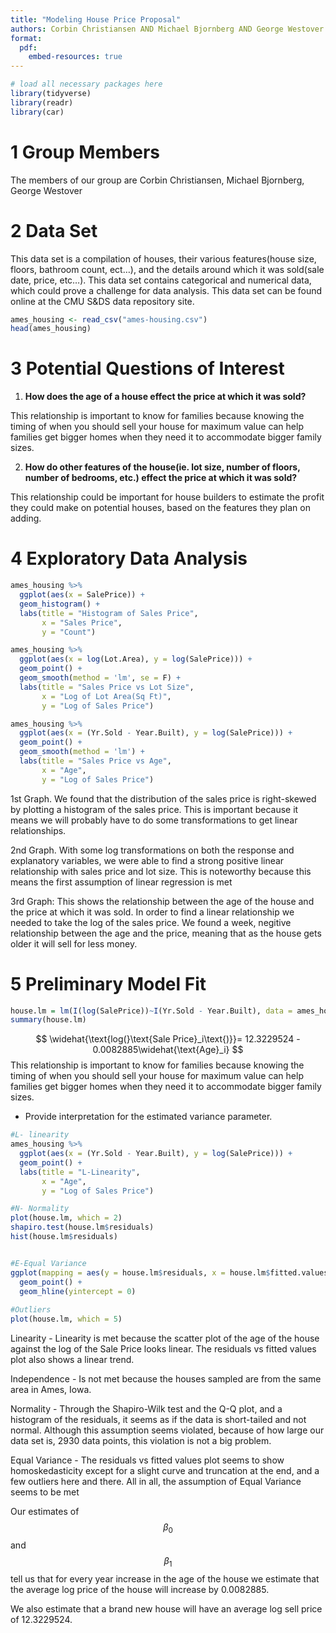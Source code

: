 ```yaml
---
title: "Modeling House Price Proposal"
authors: Corbin Christiansen AND Michael Bjornberg AND George Westover
format: 
  pdf:
    embed-resources: true 
---
```


```{=html}
<style type="text/css">
h1.title {
  font-size: 40px;
  text-align: center;
}
</style>
```

```r
# load all necessary packages here
library(tidyverse)
library(readr)
library(car)
```

# 1 Group Members

The members of our group are Corbin Christiansen, Michael Bjornberg, George Westover

# 2 Data Set

This data set is a compilation of houses, their various features(house size, floors, bathroom count, ect...), and the details around which it was sold(sale date, price, etc...). This data set contains categorical and numerical data, which could prove a challenge for data analysis. This data set can be found online at the CMU S&DS data repository site. 

```r
ames_housing <- read_csv("ames-housing.csv")
head(ames_housing)
```

# 3 Potential Questions of Interest

1.
**How does the age of a house effect the price at which it was sold?**

This relationship is important to know for families because knowing the timing of when you should sell your house for maximum value can help families get bigger homes when they need it to accommodate bigger family sizes.

2.
**How do other features of the house(ie. lot size, number of floors, number of bedrooms, etc.) effect the price at which it was sold?**

This relationship could be important for house builders to estimate the profit they could make on potential houses, based on the features they plan on adding.

# 4 Exploratory Data Analysis
```r
ames_housing %>%
  ggplot(aes(x = SalePrice)) +
  geom_histogram() +
  labs(title = "Histogram of Sales Price",
       x = "Sales Price",
       y = "Count")

ames_housing %>%
  ggplot(aes(x = log(Lot.Area), y = log(SalePrice))) +
  geom_point() +
  geom_smooth(method = 'lm', se = F) +
  labs(title = "Sales Price vs Lot Size", 
       x = "Log of Lot Area(Sq Ft)",
       y = "Log of Sales Price")

ames_housing %>%
  ggplot(aes(x = (Yr.Sold - Year.Built), y = log(SalePrice))) +
  geom_point() +
  geom_smooth(method = 'lm') +
  labs(title = "Sales Price vs Age",
       x = "Age",
       y = "Log of Sales Price")
```
1st Graph. We found that the distribution of the sales price is right-skewed by plotting a histogram of the sales price. This is important because it means we will probably have to do some transformations to get linear relationships.

2nd Graph. With some log transformations on both the response and explanatory variables, we were able to find a strong positive linear relationship with sales price and lot size. This is noteworthy because this means the first assumption of linear regression is met

3rd Graph:
This shows the relationship between the age of the house and the price at which it was sold. In order to find a linear relationship we needed to take the log of the sales price. We found a week, negitive relationship between the age and the price, meaning that as the house gets older it will sell for less money.

# 5 Preliminary Model Fit
```r
house.lm = lm(I(log(SalePrice))~I(Yr.Sold - Year.Built), data = ames_housing)
summary(house.lm)
```

$$
\widehat{\text{log(}\text{Sale Price}_i\text{)}}= 12.3229524 - 0.0082885\widehat{\text{Age}_i}
$$
This relationship is important to know for families because knowing the timing of when you should sell your house for maximum value can help families get bigger homes when they need it to accommodate bigger family sizes.

-   Provide interpretation for the estimated variance parameter.

```r
#L- linearity
ames_housing %>%
  ggplot(aes(x = (Yr.Sold - Year.Built), y = log(SalePrice))) +
  geom_point() +
  labs(title = "L-Linearity",
       x = "Age",
       y = "Log of Sales Price")

#N- Normality
plot(house.lm, which = 2)
shapiro.test(house.lm$residuals)
hist(house.lm$residuals)


#E-Equal Variance
ggplot(mapping = aes(y = house.lm$residuals, x = house.lm$fitted.values)) +
  geom_point() +
  geom_hline(yintercept = 0)
  
#Outliers
plot(house.lm, which = 5)
```
Linearity - Linearity is met because the scatter plot of the age of the house against the log of the Sale Price looks linear. The residuals vs fitted values plot also shows a linear trend.

Independence - Is not met because the houses sampled are from the same area in Ames, Iowa.

Normality - Through the Shapiro-Wilk test and the Q-Q plot, and a histogram of the residuals, it seems as if the data is short-tailed and not normal. Although this assumption seems violated, because of how large our data set is, 2930 data points, this violation is not a big problem.

Equal Variance - The residuals vs fitted values plot seems to show homoskedasticity except for a slight curve and truncation at the end, and a few outliers here and there. All in all, the assumption of Equal Variance seems to be met


Our estimates of $$\beta_0$$ and $$\beta_1$$ tell us that for every year increase in the age of the house we estimate that the average log price of the house will increase by 0.0082885.

We also estimate that a brand new house will have an average log sell price of 12.3229524.



